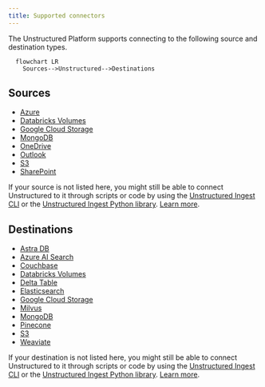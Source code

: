 ```yaml
---
title: Supported connectors
---
```


The Unstructured Platform supports connecting to the following source and destination types.

```mermaid
  flowchart LR
    Sources-->Unstructured-->Destinations
```

## Sources

- [Azure](/platform/sources/azure-blob-storage)
- [Databricks Volumes](/platform/sources/databricks-volumes)
- [Google Cloud Storage](/platform/sources/google-cloud)
- [MongoDB](/platform/sources/mongodb)
- [OneDrive](/platform/sources/onedrive)
- [Outlook](/platform/sources/outlook)
- [S3](/platform/sources/s3)
- [SharePoint](/platform/sources/sharepoint)

If your source is not listed here, you might still be able to connect Unstructured to it through scripts or code by using the 
[Unstructured Ingest CLI](/ingestion/overview#unstructured-ingest-cli) or the 
[Unstructured Ingest Python library](/ingestion/overview#unstructured-ingest-python-library). 
[Learn more](/api-reference/ingest/source-connectors/overview).

## Destinations

- [Astra DB](/platform/destinations/astradb)
- [Azure AI Search](/platform/destinations/azure-ai-search)
- [Couchbase](/platform/destinations/couchbase)
- [Databricks Volumes](/platform/destinations/databricks-volumes)
- [Delta Table](/platform/destinations/delta-table)
- [Elasticsearch](/platform/destinations/elasticsearch)
- [Google Cloud Storage](/platform/destinations/google-cloud)
- [Milvus](/platform/destinations/milvus)
- [MongoDB](/platform/destinations/mongodb)
- [Pinecone](/platform/destinations/pinecone)
- [S3](/platform/destinations/s3)
- [Weaviate](/platform/destinations/weaviate)

If your destination is not listed here, you might still be able to connect Unstructured to it through scripts or code by using the 
[Unstructured Ingest CLI](/ingestion/overview#unstructured-ingest-cli) or the 
[Unstructured Ingest Python library](/ingestion/overview#unstructured-ingest-python-library). 
[Learn more](/api-reference/ingest/destination-connector/overview).

